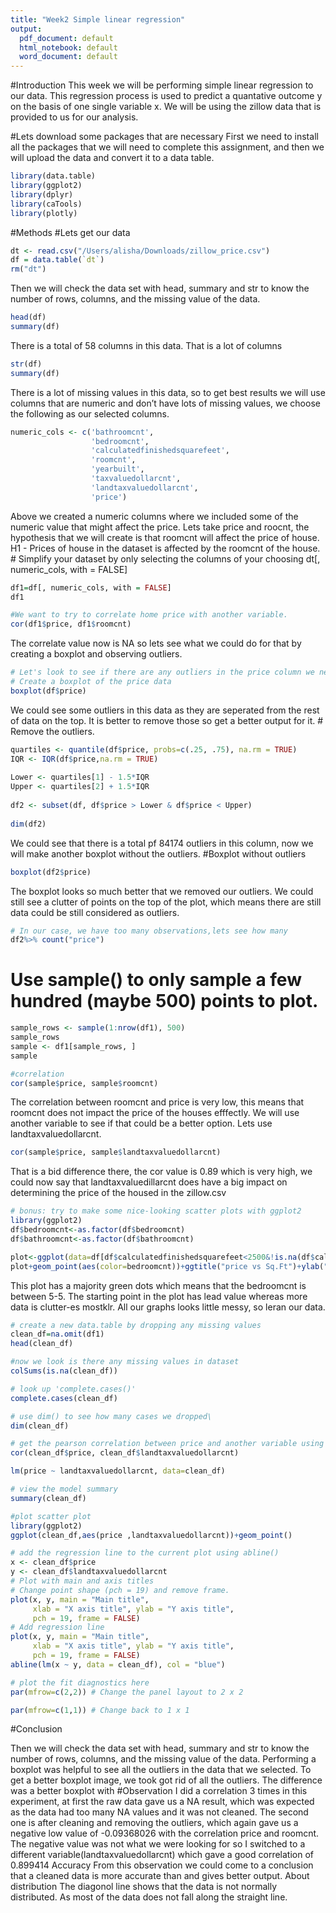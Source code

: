 ```yaml
---
title: "Week2 Simple linear regression"
output:
  pdf_document: default
  html_notebook: default
  word_document: default
---
```


#Introduction 
This week we will be performing simple linear regression to our data. This regression process is used to predict a quantative outcome y on the basis of one single variable x. We will be using the zillow data that is provided to us for our analysis.

#Lets download some packages that are necessary First we need to install all the packages that we will need to complete this assignment, and then we will upload the data and convert it to a data table.

```r
library(data.table)
library(ggplot2)
library(dplyr)
library(caTools) 
library(plotly)
```
#Methods
#Lets get our data

```r
dt <- read.csv("/Users/alisha/Downloads/zillow_price.csv")
df = data.table(`dt`)
rm("dt")
```

Then we will check the data set with head, summary and str to know the number of rows, columns, and the missing value of the data.

```r
head(df)
summary(df)
```

There is a total of 58 columns in this data. That is a lot of columns

```r
str(df)
summary(df)
```

There is a lot of missing values in this data, so to get best results we will use columns that are numeric and don't have lots of missing values, we choose the following as our selected columns. 

```r
numeric_cols <- c('bathroomcnt',
                  'bedroomcnt',
                  'calculatedfinishedsquarefeet',
                  'roomcnt',
                  'yearbuilt',
                  'taxvaluedollarcnt',
                  'landtaxvaluedollarcnt',
                  'price')
```
Above we created a numeric columns where we included some of the numeric value that might affect the price. 
Lets take price and roocnt, the hypothesis that we will create is that roomcnt will affect the price of house. 
H1 - Prices of house in the dataset is affected by the roomcnt of the house.
# Simplify your dataset by only selecting the columns of your choosing dt[, numeric_cols, with = FALSE]

```r
df1=df[, numeric_cols, with = FALSE]
df1
```

```r
#We want to try to correlate home price with another variable.
cor(df1$price, df1$roomcnt)
```

The correlate value now is NA so lets see what we could do for that by creating a boxplot and observing outliers.

```r
# Let's look to see if there are any outliers in the price column we need to remove
# Create a boxplot of the price data
boxplot(df$price)
```
We could see some outliers in this data as they are seperated from the rest of data on the top. It is better to remove those so get a better output for it. 
# Remove the outliers. 
```r
quartiles <- quantile(df$price, probs=c(.25, .75), na.rm = TRUE)
IQR <- IQR(df$price,na.rm = TRUE)
 
Lower <- quartiles[1] - 1.5*IQR
Upper <- quartiles[2] + 1.5*IQR 
 
df2 <- subset(df, df$price > Lower & df$price < Upper)
 
dim(df2)
```
We could see that there is a total pf 84174 outliers in this column, now we will make another boxplot without the outliers. 
#Boxplot without outliers
```r
boxplot(df2$price)
```
The boxplot looks so much better that we removed our outliers. We could still see a clutter of points on the top of the plot, which means there are still data could be still considered as outliers. 

```r
# In our case, we have too many observations,lets see how many 
df2%>% count("price")
```

# Use sample() to only sample a few hundred (maybe 500) points to plot.
```r
sample_rows <- sample(1:nrow(df1), 500)
sample_rows
sample <- df1[sample_rows, ]
sample
```

```r
#correlation
cor(sample$price, sample$roomcnt)
```
The correlation between roomcnt and price is very low, this means that roomcnt does not impact the price of the houses efffectly. We will use another variable to see if that could be a better option. 
Lets use landtaxvaluedollarcnt.
```r
cor(sample$price, sample$landtaxvaluedollarcnt)
```
That is a bid difference there, the cor value is 0.89 which is very high, we could now say that landtaxvaluedillarcnt does have a big impact on determining the price of the housed in the zillow.csv
```r
# bonus: try to make some nice-looking scatter plots with ggplot2
library(ggplot2)
df$bedroomcnt<-as.factor(df$bedroomcnt)
df$bathroomcnt<-as.factor(df$bathroomcnt)

plot<-ggplot(data=df[df$calculatedfinishedsquarefeet<2500&!is.na(df$calculatedfinishedsquarefeet),],aes(calculatedfinishedsquarefeet, y=price))
plot+geom_point(aes(color=bedroomcnt))+ggtitle("price vs Sq.Ft")+ylab("Property Value in $")+scale_y_continuous(breaks=seq(0,10000000,5000000))
```
This plot has a majority green dots which means that the bedroomcnt is between 5-5. The starting point in the plot has lead value whereas more data is clutter-es mostklr.
All our graphs looks little messy, so leran our data.
```r
# create a new data.table by dropping any missing values
clean_df=na.omit(df1)
head(clean_df)
```

```r
#now we look is there any missing values in dataset
colSums(is.na(clean_df))
```

```r
# look up 'complete.cases()'
complete.cases(clean_df)
```

```r
# use dim() to see how many cases we dropped\
dim(clean_df)
```

```r
# get the pearson correlation between price and another variable using cor()
cor(clean_df$price, clean_df$landtaxvaluedollarcnt)

lm(price ~ landtaxvaluedollarcnt, data=clean_df)
```

```r
# view the model summary 
summary(clean_df)
```

```r
#plot scatter plot
library(ggplot2)
ggplot(clean_df,aes(price ,landtaxvaluedollarcnt))+geom_point()
```

```r
# add the regression line to the current plot using abline()
x <- clean_df$price
y <- clean_df$landtaxvaluedollarcnt
# Plot with main and axis titles
# Change point shape (pch = 19) and remove frame.
plot(x, y, main = "Main title",
     xlab = "X axis title", ylab = "Y axis title",
     pch = 19, frame = FALSE)
# Add regression line
plot(x, y, main = "Main title",
     xlab = "X axis title", ylab = "Y axis title",
     pch = 19, frame = FALSE)
abline(lm(x ~ y, data = clean_df), col = "blue")
```

```r
# plot the fit diagnostics here
par(mfrow=c(2,2)) # Change the panel layout to 2 x 2

par(mfrow=c(1,1)) # Change back to 1 x 1

```

#Conclusion

Then we will check the data set with head, summary and str to know the number of rows, columns, and the missing value of the data. Performing a boxplot was helpful to see all the outliers in the data that we selected. To get a better boxplot image, we took got rid of all the outliers. The difference was a better boxplot with #Observation I did a correlation 3 times in this experiment, at first the raw data gave us a NA result, which was expected as the data had too many NA values and it was not cleaned. The second one is after cleaning and removing the outliers, which again gave us a negative low value of -0.09368026 with the correlation price and roomcnt. The negative value was not what we were looking for so I switched to a different variable(landtaxvaluedollarcnt) which gave a good correlation of 0.899414
Accuracy From this observation we could come to a conclusion that a cleaned data is more accurate than and gives better output.
About distribution The diagonol line shows that the data is not normally distributed. As most of the data does not fall along the straight line.
